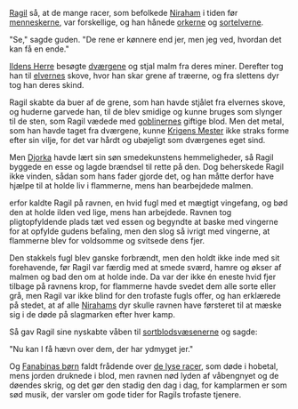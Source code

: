 {{title:Ravnens sorte fjer}}
{{author:Laura Holmegaard}}
{{timestamp:2011-01-06T18:21:37Z}}
{{copyright:Ravnens sorte fjer}}
[[Ragil]] så, at de mange racer, som befolkede [[Niraham]] i tiden før [[menneske|menneskerne]], var forskellige, og han hånede [[ork|orkerne]] og [[sortelver|sortelverne]].

"Se," sagde guden. "De rene er kønnere end jer, men jeg ved, hvordan det kan få en ende."

[[Ildens Herre]] besøgte [[dværg|dværgene]] og stjal malm fra deres miner. Derefter tog han til [[elver|elvernes]] skove, hvor han skar grene af træerne, og fra slettens dyr tog han deres skind.

Ragil skabte da buer af de grene, som han havde stjålet fra elvernes skove, og huderne garvede han, til de blev smidige og kunne bruges som slynger til de sten, som Ragil vædede med [[goblin|goblinernes]] giftige blod. Men det metal, som han havde taget fra dværgene, kunne [[Krigens Mester]] ikke straks forme efter sin vilje, for det var hårdt og ubøjeligt som dværgenes eget sind.

Men [[Djorka]] havde lært sin søn smedekunstens hemmeligheder, så Ragil byggede en esse og lagde brændsel til rette på den. Dog beherskede Ragil ikke vinden, sådan som hans fader gjorde det, og han måtte derfor have hjælpe til at holde liv i flammerne, mens han bearbejdede malmen.
 
erfor kaldte Ragil på ravnen, en hvid fugl med et mægtigt vingefang, og bød den at holde ilden ved lige, mens han arbejdede. Ravnen tog pligtopfyldende plads tæt ved essen og begyndte at baske med vingerne for at opfylde gudens befaling, men den slog så ivrigt med vingerne, at flammerne blev for voldsomme og svitsede dens fjer.

Den stakkels fugl blev ganske forbrændt, men den holdt ikke inde med sit forehavende, før Ragil var færdig med at smede sværd, hamre og økser af malmen og bad den om at holde inde. Da var der ikke én eneste hvid fjer tilbage på ravnens krop, for flammerne havde svedet dem alle sorte eller grå, men Ragil var ikke blind for den trofaste fugls offer, og han erklærede på stedet, at af alle [[Niraham|Nirahams]] dyr skulle ravnen have førsteret til at mæske sig i de døde på slagmarken efter hver kamp.

Så gav Ragil sine nyskabte våben til [[sortblodsvæsen|sortblodsvæsenerne]] og sagde:

"Nu kan I få hævn over dem, der har ydmyget jer."

Og [[Fanabinas børn]] faldt frådende over [[de lyse racer]], som døde i hobetal, mens jorden druknede i blod, men ravnen nød lyden af våbengnyet og de døendes skrig, og det gør den stadig den dag i dag, for kamplarmen er som sød musik, der varsler om gode tider for Ragils trofaste tjenere.